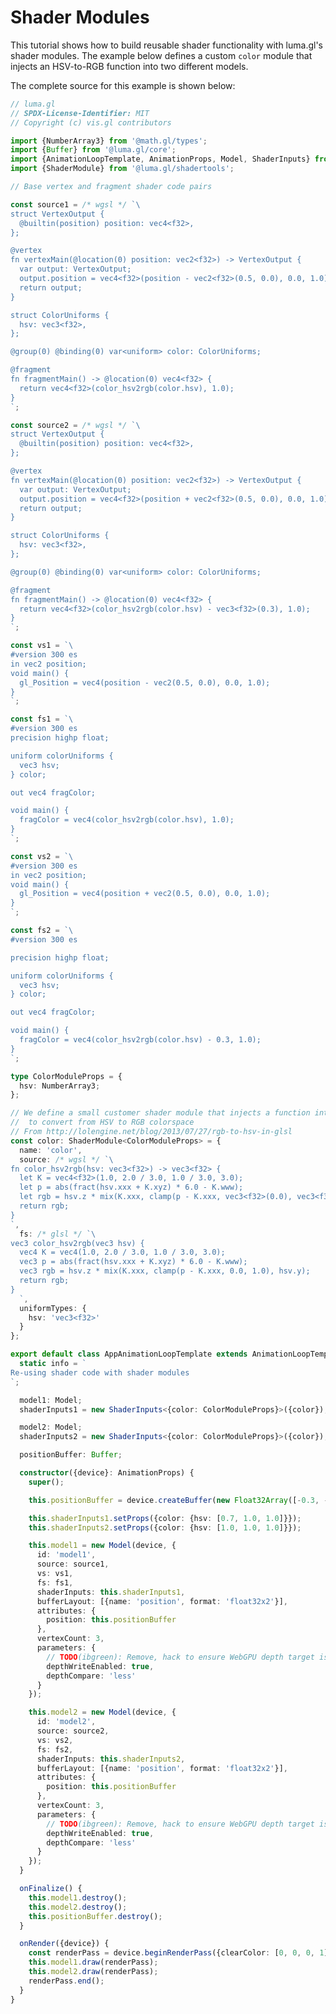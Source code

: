 
# Shader Modules

This tutorial shows how to build reusable shader functionality with luma.gl's shader modules. The example below defines a custom `color` module that injects an HSV-to-RGB function into two different models.

<DeviceTabs />
<ShaderModulesExample />

The complete source for this example is shown below:

```typescript
// luma.gl
// SPDX-License-Identifier: MIT
// Copyright (c) vis.gl contributors

import {NumberArray3} from '@math.gl/types';
import {Buffer} from '@luma.gl/core';
import {AnimationLoopTemplate, AnimationProps, Model, ShaderInputs} from '@luma.gl/engine';
import {ShaderModule} from '@luma.gl/shadertools';

// Base vertex and fragment shader code pairs

const source1 = /* wgsl */ `\
struct VertexOutput {
  @builtin(position) position: vec4<f32>,
};

@vertex
fn vertexMain(@location(0) position: vec2<f32>) -> VertexOutput {
  var output: VertexOutput;
  output.position = vec4<f32>(position - vec2<f32>(0.5, 0.0), 0.0, 1.0);
  return output;
}

struct ColorUniforms {
  hsv: vec3<f32>,
};

@group(0) @binding(0) var<uniform> color: ColorUniforms;

@fragment
fn fragmentMain() -> @location(0) vec4<f32> {
  return vec4<f32>(color_hsv2rgb(color.hsv), 1.0);
}
`;

const source2 = /* wgsl */ `\
struct VertexOutput {
  @builtin(position) position: vec4<f32>,
};

@vertex
fn vertexMain(@location(0) position: vec2<f32>) -> VertexOutput {
  var output: VertexOutput;
  output.position = vec4<f32>(position + vec2<f32>(0.5, 0.0), 0.0, 1.0);
  return output;
}

struct ColorUniforms {
  hsv: vec3<f32>,
};

@group(0) @binding(0) var<uniform> color: ColorUniforms;

@fragment
fn fragmentMain() -> @location(0) vec4<f32> {
  return vec4<f32>(color_hsv2rgb(color.hsv) - vec3<f32>(0.3), 1.0);
}
`;

const vs1 = `\
#version 300 es
in vec2 position;
void main() {
  gl_Position = vec4(position - vec2(0.5, 0.0), 0.0, 1.0);
}
`;

const fs1 = `\
#version 300 es
precision highp float;

uniform colorUniforms {
  vec3 hsv;
} color;

out vec4 fragColor;

void main() {
  fragColor = vec4(color_hsv2rgb(color.hsv), 1.0);
}
`;

const vs2 = `\
#version 300 es
in vec2 position;
void main() {
  gl_Position = vec4(position + vec2(0.5, 0.0), 0.0, 1.0);
}
`;

const fs2 = `\
#version 300 es

precision highp float;

uniform colorUniforms {
  vec3 hsv;
} color;

out vec4 fragColor;

void main() {
  fragColor = vec4(color_hsv2rgb(color.hsv) - 0.3, 1.0);
}
`;

type ColorModuleProps = {
  hsv: NumberArray3;
};

// We define a small customer shader module that injects a function into the fragment shader
//  to convert from HSV to RGB colorspace
// From http://lolengine.net/blog/2013/07/27/rgb-to-hsv-in-glsl
const color: ShaderModule<ColorModuleProps> = {
  name: 'color',
  source: /* wgsl */ `\
fn color_hsv2rgb(hsv: vec3<f32>) -> vec3<f32> {
  let K = vec4<f32>(1.0, 2.0 / 3.0, 1.0 / 3.0, 3.0);
  let p = abs(fract(hsv.xxx + K.xyz) * 6.0 - K.www);
  let rgb = hsv.z * mix(K.xxx, clamp(p - K.xxx, vec3<f32>(0.0), vec3<f32>(1.0)), hsv.y);
  return rgb;
}
`,
  fs: /* glsl */ `\
vec3 color_hsv2rgb(vec3 hsv) {
  vec4 K = vec4(1.0, 2.0 / 3.0, 1.0 / 3.0, 3.0);
  vec3 p = abs(fract(hsv.xxx + K.xyz) * 6.0 - K.www);
  vec3 rgb = hsv.z * mix(K.xxx, clamp(p - K.xxx, 0.0, 1.0), hsv.y);
  return rgb;
}
  `,
  uniformTypes: {
    hsv: 'vec3<f32>'
  }
};

export default class AppAnimationLoopTemplate extends AnimationLoopTemplate {
  static info = `
Re-using shader code with shader modules
`;

  model1: Model;
  shaderInputs1 = new ShaderInputs<{color: ColorModuleProps}>({color});

  model2: Model;
  shaderInputs2 = new ShaderInputs<{color: ColorModuleProps}>({color});

  positionBuffer: Buffer;

  constructor({device}: AnimationProps) {
    super();

    this.positionBuffer = device.createBuffer(new Float32Array([-0.3, -0.5, 0.3, -0.5, 0.0, 0.5]));

    this.shaderInputs1.setProps({color: {hsv: [0.7, 1.0, 1.0]}});
    this.shaderInputs2.setProps({color: {hsv: [1.0, 1.0, 1.0]}});

    this.model1 = new Model(device, {
      id: 'model1',
      source: source1,
      vs: vs1,
      fs: fs1,
      shaderInputs: this.shaderInputs1,
      bufferLayout: [{name: 'position', format: 'float32x2'}],
      attributes: {
        position: this.positionBuffer
      },
      vertexCount: 3,
      parameters: {
        // TODO(ibgreen): Remove, hack to ensure WebGPU depth target is used.
        depthWriteEnabled: true,
        depthCompare: 'less'
      }
    });

    this.model2 = new Model(device, {
      id: 'model2',
      source: source2,
      vs: vs2,
      fs: fs2,
      shaderInputs: this.shaderInputs2,
      bufferLayout: [{name: 'position', format: 'float32x2'}],
      attributes: {
        position: this.positionBuffer
      },
      vertexCount: 3,
      parameters: {
        // TODO(ibgreen): Remove, hack to ensure WebGPU depth target is used.
        depthWriteEnabled: true,
        depthCompare: 'less'
      }
    });
  }

  onFinalize() {
    this.model1.destroy();
    this.model2.destroy();
    this.positionBuffer.destroy();
  }

  onRender({device}) {
    const renderPass = device.beginRenderPass({clearColor: [0, 0, 0, 1]});
    this.model1.draw(renderPass);
    this.model2.draw(renderPass);
    renderPass.end();
  }
}

```
